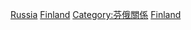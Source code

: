 {{Commonscat|Russia-Finland border}}

[[Category:芬蘭邊界|Russia]]
[[Category:俄羅斯邊界|Finland]]
[[Category:芬俄關係|Category:芬俄關係]]
[[Category:芬蘭-蘇聯邊界|Finland]]
